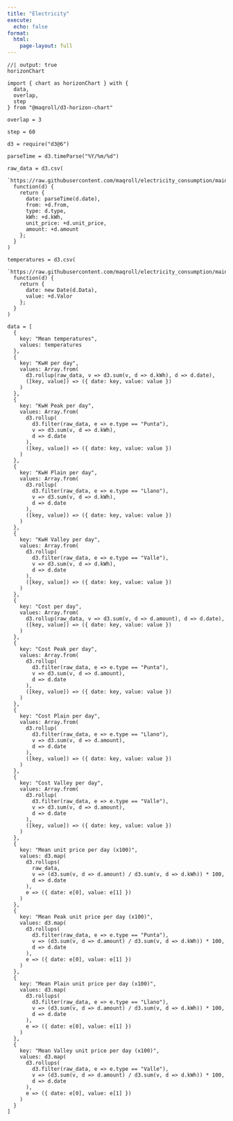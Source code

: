 ```yaml
---
title: "Electricity"
execute:
  echo: false
format: 
  html:
    page-layout: full
---
```


```ojs
//| output: true
horizonChart
```

```ojs
import { chart as horizonChart } with {
  data,
  overlap,
  step
} from "@maqroll/d3-horizon-chart"
```

```ojs
overlap = 3
```

```ojs
step = 60
```

```ojs
d3 = require("d3@6")
```

```ojs
parseTime = d3.timeParse("%Y/%m/%d")
```

```ojs
raw_data = d3.csv(
  `https://raw.githubusercontent.com/maqroll/electricity_consumption/main/naturgy.csv`,
  function(d) {
    return {
      date: parseTime(d.date),
      from: +d.from,
      type: d.type,
      kWh: +d.kWh,
      unit_price: +d.unit_price,
      amount: +d.amount
    };
  }
)
```

```ojs
temperatures = d3.csv(
  `https://raw.githubusercontent.com/maqroll/electricity_consumption/main/temperatures.csv`,
  function(d) {
    return {
      date: new Date(d.Data),
      value: +d.Valor
    };
  }
)
```

```ojs
data = [
  {
    key: "Mean temperatures",
    values: temperatures
  },
  {
    key: "KwH per day",
    values: Array.from(
      d3.rollup(raw_data, v => d3.sum(v, d => d.kWh), d => d.date),
      ([key, value]) => ({ date: key, value: value })
    )
  },
  {
    key: "KwH Peak per day",
    values: Array.from(
      d3.rollup(
        d3.filter(raw_data, e => e.type == "Punta"),
        v => d3.sum(v, d => d.kWh),
        d => d.date
      ),
      ([key, value]) => ({ date: key, value: value })
    )
  },
  {
    key: "KwH Plain per day",
    values: Array.from(
      d3.rollup(
        d3.filter(raw_data, e => e.type == "Llano"),
        v => d3.sum(v, d => d.kWh),
        d => d.date
      ),
      ([key, value]) => ({ date: key, value: value })
    )
  },
  {
    key: "KwH Valley per day",
    values: Array.from(
      d3.rollup(
        d3.filter(raw_data, e => e.type == "Valle"),
        v => d3.sum(v, d => d.kWh),
        d => d.date
      ),
      ([key, value]) => ({ date: key, value: value })
    )
  },
  {
    key: "Cost per day",
    values: Array.from(
      d3.rollup(raw_data, v => d3.sum(v, d => d.amount), d => d.date),
      ([key, value]) => ({ date: key, value: value })
    )
  },
  {
    key: "Cost Peak per day",
    values: Array.from(
      d3.rollup(
        d3.filter(raw_data, e => e.type == "Punta"),
        v => d3.sum(v, d => d.amount),
        d => d.date
      ),
      ([key, value]) => ({ date: key, value: value })
    )
  },
  {
    key: "Cost Plain per day",
    values: Array.from(
      d3.rollup(
        d3.filter(raw_data, e => e.type == "Llano"),
        v => d3.sum(v, d => d.amount),
        d => d.date
      ),
      ([key, value]) => ({ date: key, value: value })
    )
  },
  {
    key: "Cost Valley per day",
    values: Array.from(
      d3.rollup(
        d3.filter(raw_data, e => e.type == "Valle"),
        v => d3.sum(v, d => d.amount),
        d => d.date
      ),
      ([key, value]) => ({ date: key, value: value })
    )
  },
  {
    key: "Mean unit price per day (x100)",
    values: d3.map(
      d3.rollups(
        raw_data,
        v => (d3.sum(v, d => d.amount) / d3.sum(v, d => d.kWh)) * 100,
        d => d.date
      ),
      e => ({ date: e[0], value: e[1] })
    )
  },
  {
    key: "Mean Peak unit price per day (x100)",
    values: d3.map(
      d3.rollups(
        d3.filter(raw_data, e => e.type == "Punta"),
        v => (d3.sum(v, d => d.amount) / d3.sum(v, d => d.kWh)) * 100,
        d => d.date
      ),
      e => ({ date: e[0], value: e[1] })
    )
  },
  {
    key: "Mean Plain unit price per day (x100)",
    values: d3.map(
      d3.rollups(
        d3.filter(raw_data, e => e.type == "Llano"),
        v => (d3.sum(v, d => d.amount) / d3.sum(v, d => d.kWh)) * 100,
        d => d.date
      ),
      e => ({ date: e[0], value: e[1] })
    )
  },
  {
    key: "Mean Valley unit price per day (x100)",
    values: d3.map(
      d3.rollups(
        d3.filter(raw_data, e => e.type == "Valle"),
        v => (d3.sum(v, d => d.amount) / d3.sum(v, d => d.kWh)) * 100,
        d => d.date
      ),
      e => ({ date: e[0], value: e[1] })
    )
  }
]
```
